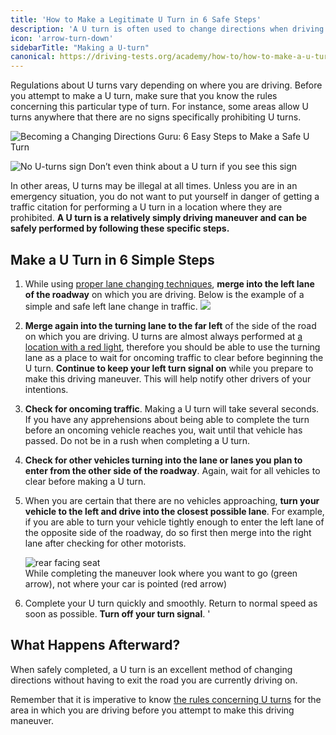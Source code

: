 ```yaml
---
title: 'How to Make a Legitimate U Turn in 6 Safe Steps'
description: 'A U turn is often used to change directions when driving. It is a relatively simple driving maneuver  and can be safely performed by following 6 specific steps.'
icon: 'arrow-turn-down'
sidebarTitle: "Making a U-turn"
canonical: https://driving-tests.org/academy/how-to/how-to-make-a-u-turn
---
```

<Snippet file="andrei.mdx" />
Regulations about U turns vary depending on where you are driving. Before you attempt to make a U turn, make sure that you know the rules concerning this particular type of turn. For instance, some areas allow U turns anywhere that there are no signs specifically prohibiting U turns.

![Becoming a Changing Directions Guru: 6 Easy Steps to Make a Safe U Turn](https://driving-tests.org/wp-content/uploads/2012/02/u-turn-on-the-road.jpg)

![No U-turns sign](https://driving-tests.org/wp-content/uploads/2012/02/no-u-turn.webp)
Don’t even think about a U turn if you see this sign

In other areas, U turns may be illegal at all times. Unless you are in an emergency situation, you do not want to put yourself in danger of getting a traffic citation for performing a U turn in a location where they are prohibited. **A U turn is a relatively simply driving maneuver and can be safely performed by following these specific steps.**

## Make a U Turn in 6 Simple Steps

1. While using [proper lane changing techniques](https://driving-tests.org/beginner-drivers/common-errors-when-changing-lanes/), **merge into the left lane of the roadway** on which you are driving.
    Below is the example of a simple and safe left lane change in traffic.
    ![](https://i.ytimg.com/vi/JXBvmlEk9Rs/hqdefault.jpg)
    
2. **Merge again into the turning lane to the far left** of the side of the road on which you are driving. U turns are almost always performed at [a location with a red light](https://driving-tests.org/beginner-drivers/crossing-paths-keeping-yourself-and-others-safe-at-intersections/), therefore you should be able to use the turning lane as a place to wait for oncoming traffic to clear before beginning the U turn. **Continue to keep your left turn signal on** while you prepare to make this driving maneuver. This will help notify other drivers of your intentions.
    
3. **Check for oncoming traffic**. Making a U turn will take several seconds. If you have any apprehensions about being able to complete the turn before an oncoming vehicle reaches you, wait until that vehicle has passed. Do not be in a rush when completing a U turn.
    
4. **Check for other vehicles turning into the lane or lanes you plan to enter from the other side of the roadway**. Again, wait for all vehicles to clear before making a U turn.
    
5. When you are certain that there are no vehicles approaching, **turn your vehicle to the left and drive into the closest possible lane**. For example, if you are able to turn your vehicle tightly enough to enter the left lane of the opposite side of the roadway, do so first then merge into the right lane after checking for other motorists.
    
    ![rear facing seat](https://driving-tests.org/wp-content/uploads/2012/02/How_to_Do_a_U_Turn.gif)  
    While completing the maneuver look where you want to go (green arrow), not where your car is pointed (red arrow)
    
6. Complete your U turn quickly and smoothly. Return to normal speed as soon as possible. **Turn off your turn signal**.
    '
## What Happens Afterward?

When safely completed, a U turn is an excellent method of changing directions without having to exit the road you are currently driving on.

Remember that it is imperative to know [the rules concerning U turns](http://traffic.findlaw.com/traffic-tickets/illegal-u-turn-state-laws.html) for the area in which you are driving before you attempt to make this driving maneuver.